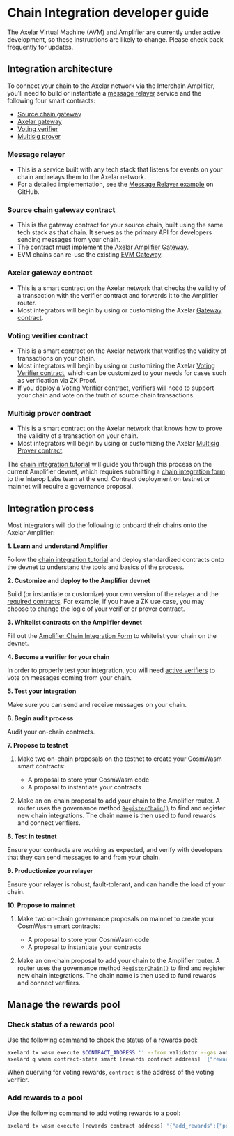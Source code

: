# Chain Integration developer guide


<Callout>
The Axelar Virtual Machine (AVM) and Amplifier are currently under active development, so these instructions are likely to change. Please check back frequently for updates.
</Callout>

## Integration architecture

To connect your chain to the Axelar network via the Interchain Amplifier, you'll need to build or instantiate a [message relayer](/dev/amplifier/chain-integration/introduction#message-relayer) service and the following four smart contracts:

- [Source chain gateway](/dev/amplifier/chain-integration/introduction#source-chain-gateway-contract)
- [Axelar gateway](/dev/amplifier/chain-integration/introduction#axelar-gateway-contract)
- [Voting verifier](/dev/amplifier/chain-integration/introduction#verifier-contract)
- [Multisig prover](/dev/amplifier/chain-integration/introduction#prover-contract)

### Message relayer

- This is a service built with any tech stack that listens for events on your chain and relays them to the Axelar network.
- For a detailed implementation, see the [Message Relayer example](https://github.com/axelarnetwork/axelar-examples/tree/main/examples/amplifier) on GitHub.

### Source chain gateway contract

- This is the gateway contract for your source chain, built using the same tech stack as that chain. It serves as the primary API for developers sending messages from your chain.
- The contract must implement the [Axelar Amplifier Gateway](https://github.com/axelarnetwork/axelar-gmp-sdk-solidity/tree/main/contracts/gateway).
- EVM chains can re-use the existing [EVM Gateway](https://github.com/axelarnetwork/axelar-cgp-solidity).

### Axelar gateway contract

- This is a smart contract on the Axelar network that checks the validity of a transaction with the verifier contract and forwards it to the Amplifier router.
- Most integrators will begin by using or customizing the Axelar [Gateway contract](https://github.com/axelarnetwork/axelar-amplifier/blob/main/doc/src/contracts/gateway.md).

### Voting verifier contract

- This is a smart contract on the Axelar network that verifies the validity of transactions on your chain.
- Most integrators will begin by using or customizing the Axelar [Voting Verifier contract](https://github.com/axelarnetwork/axelar-amplifier/blob/main/doc/src/contracts/voting_verifier.md), which can be customized to your needs for cases such as verification via ZK Proof.
- If you deploy a Voting Verifier contract, verifiers will need to support your chain and vote on the truth of source chain transactions.

### Multisig prover contract

- This is a smart contract on the Axelar network that knows how to prove the validity of a transaction on your chain.
- Most integrators will begin by using or customizing the Axelar [Multisig Prover contract](https://github.com/axelarnetwork/axelar-amplifier/blob/main/doc/src/contracts/multisig_prover.md).

The [chain integration tutorial](/dev/amplifier/chain-integration/integrate-a-chain) will guide you through this process on the current Amplifier devnet, which requires submitting a [chain integration form](https://docs.google.com/forms/d/e/1FAIpQLSchD7P1WfdSCQfaZAoqX7DyqJOqYKxXle47yrueTbOgkKQDiQ/viewform) to the Interop Labs team at the end. Contract deployment on testnet or mainnet will require a governance proposal.

## Integration process

Most integrators will do the following to onboard their chains onto the Axelar Amplifier:

**1. Learn and understand Amplifier**

Follow the [chain integration tutorial](/dev/amplifier/chain-integration/integrate-a-chain) and deploy standardized contracts onto the devnet to understand the tools and basics of the process.

**2. Customize and deploy to the Amplifier devnet**

Build (or instantiate or customize) your own version of the relayer and the [required contracts](/dev/amplifier/chain-integration/introduction#integration-architecture). For example, if you have a ZK use case, you may choose to change the logic of your verifier or prover contract.

**3. Whitelist contracts on the Amplifier devnet**

Fill out the [Amplifier Chain Integration Form](https://docs.google.com/forms/d/e/1FAIpQLSchD7P1WfdSCQfaZAoqX7DyqJOqYKxXle47yrueTbOgkKQDiQ/viewform) to whitelist your chain on the devnet.

**4. Become a verifier for your chain**

In order to properly test your integration, you will need [active verifiers](/validator/amplifier/verifier-onboarding) to vote on messages coming from your chain.

**5. Test your integration**

Make sure you can send and receive messages on your chain.

**6. Begin audit process**

Audit your on-chain contracts.

**7. Propose to testnet**

1. Make two on-chain proposals on the testnet to create your CosmWasm smart contracts:

    - A proposal to store your CosmWasm code
    - A proposal to instantiate your contracts

1. Make an on-chain proposal to add your chain to the Amplifier router. A router uses the governance method [`RegisterChain()`](https://github.com/axelarnetwork/axelar-amplifier/blob/main/packages/router-api/src/msg.rs#L13) to find and register new chain integrations. The chain name is then used to fund rewards and connect verifiers.

**8. Test in testnet**

Ensure your contracts are working as expected, and verify with developers that they can send messages to and from your chain.

**9. Productionize your relayer**

Ensure your relayer is robust, fault-tolerant, and can handle the load of your chain.

**10. Propose to mainnet**

1. Make two on-chain governance proposals on mainnet to create your CosmWasm smart contracts:
    - A proposal to store your CosmWasm code
    - A proposal to instantiate your contracts

1. Make an on-chain proposal to add your chain to the Amplifier router. A router uses the governance method [`RegisterChain()`](https://github.com/axelarnetwork/axelar-amplifier/blob/main/packages/router-api/src/msg.rs#L13) to find and register new chain integrations. The chain name is then used to fund rewards and connect verifiers.

## Manage the rewards pool

### Check status of a rewards pool

Use the following command to check the status of a rewards pool:

```bash
axelard tx wasm execute $CONTRACT_ADDRESS '' --from validator --gas auto --gas-adjustment 2
axelard q wasm contract-state smart [rewards contract address] '{"rewards_pool":{"pool_id":{"chain_name":[chain-name],"contract":[address of voting verifier or multisig]}}}' --node $RPC
```

When querying for voting rewards, `contract` is the address of the voting verifier.

### Add rewards to a pool

Use the following command to add voting rewards to a pool:

```bash
axelard tx wasm execute [rewards contract address] '{"add_rewards":{"pool_id":{"chain_name":[chain-name],"contract":[address of voting verifier or multisig]}}}' --amount [amount to add] --from [key] --gas auto --gas-adjustment 2
```